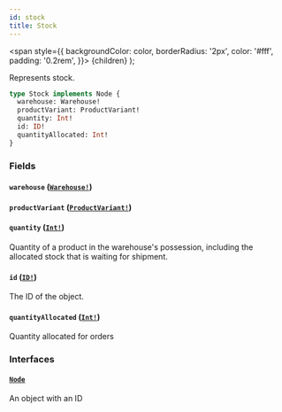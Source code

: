 ```yaml
---
id: stock
title: Stock
---
```


<span
style={{
      backgroundColor: color,
      borderRadius: '2px',
      color: '#fff',
      padding: '0.2rem',
    }}>
{children}
</span>
);

Represents stock.

```graphql
type Stock implements Node {
  warehouse: Warehouse!
  productVariant: ProductVariant!
  quantity: Int!
  id: ID!
  quantityAllocated: Int!
}
```

### Fields

#### `warehouse` ([`Warehouse!`](/api-reference/objects/warehouse.mdx))

#### `productVariant` ([`ProductVariant!`](/api-reference/objects/product-variant.mdx))

#### `quantity` ([`Int!`](/api-reference/scalars/int.mdx))

Quantity of a product in the warehouse's possession, including the allocated stock that is waiting for shipment.

#### `id` ([`ID!`](/api-reference/scalars/id.mdx))

The ID of the object.

#### `quantityAllocated` ([`Int!`](/api-reference/scalars/int.mdx))

Quantity allocated for orders

### Interfaces

#### [`Node`](/api-reference/interfaces/node.mdx)

An object with an ID
